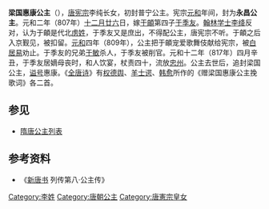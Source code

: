 {{東亞女性歷史人物
| 名稱=梁国惠康公主
| 身份=[[唐朝|唐朝]]公主
| 畫像=
| 說明=
| 姓=李
| 名=
| 封爵=[[公主|公主]]
| 位號=
| 封號=普宁公主、永昌公主、梁国公主
| 出生年=
| 婚年=807年
| 逝世年=812年
| 諡號=惠康
| 墳墓=
| 父親=[[唐宪宗|唐宪宗]]李纯
| 夫=于季友
| 夫之父=[[于頔|于頔]]
}}
'''梁国惠康公主'''（{{bd|？||812年|catIdx=X李}}），[[唐宪宗|唐宪宗]]李纯长女，初封普宁公主。宪宗[[元和_(唐朝)|元和]]年间，封为'''永昌公主'''。元和二年（807年）[[十二月廿六|十二月廿六]]日，嫁[[于頔|于頔]]第四子[[于季友|于季友]]。[[翰林学士|翰林学士]][[李绛|李绛]]反对，认为于頔是代北[[虏姓|虏姓]]，于季友又是庶出，不得配公主，唐宪宗不听。于頔之后入京觐见，被扣留。[[元和_(唐朝)|元和]]四年（809年），公主把于頔宠爱歌舞伎献给宪宗，被[[白居易|白居易]]劝止。于季友的兄弟[[于敏|于敏]]杀人，于季友被削官。元和十二年（817年）四月辛丑，于季友居嫡母丧时，和人饮宴，杖责四十，流放[[忠州_(唐朝)|忠州]]。公主去世后，追封梁国公主，[[谥号|谥号]]惠康。《[[全唐诗|全唐诗]]》有[[权德舆|权德舆]]、[[羊士谔|羊士谔]]、[[韩愈|韩愈]]所作的《赠梁国惠康公主挽歌词》各二首。
 
==参见==
*[[隋唐公主列表|隋唐公主列表]]
== 参考资料 ==
*《[[新唐书|新唐书]] 列传第八·公主传》
[[Category:李姓|Category:李姓]]
[[Category:唐朝公主|Category:唐朝公主]]
[[Category:唐憲宗皇女|Category:唐憲宗皇女]]